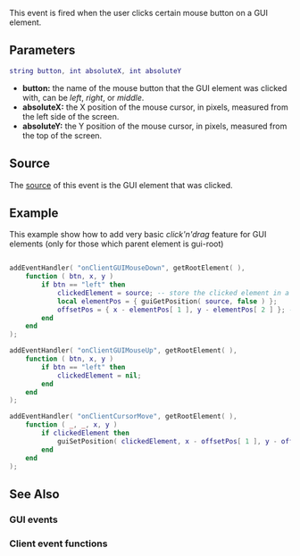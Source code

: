 {{Client event}}

This event is fired when the user clicks certain mouse button on a GUI element.

==Parameters== 
<syntaxhighlight lang="lua">
string button, int absoluteX, int absoluteY
</syntaxhighlight>
*'''button:''' the name of the mouse button that the GUI element was clicked with, can be ''left'', ''right'', or ''middle''.
*'''absoluteX:''' the X position of the mouse cursor, in pixels, measured from the left side of the screen.
*'''absoluteY:''' the Y position of the mouse cursor, in pixels, measured from the top of the screen.

==Source==
The [[/event_system#Event_source.md|source]] of this event is the GUI element that was clicked.

==Example== 
This example show how to add very basic ''click'n'drag'' feature for GUI elements (only for those which parent element is gui-root)
<syntaxhighlight lang="lua">

addEventHandler( "onClientGUIMouseDown", getRootElement( ),
    function ( btn, x, y )
        if btn == "left" then
            clickedElement = source; -- store the clicked element in a global variable
            local elementPos = { guiGetPosition( source, false ) };
            offsetPos = { x - elementPos[ 1 ], y - elementPos[ 2 ] }; -- get the offset position
        end
    end
);

addEventHandler( "onClientGUIMouseUp", getRootElement( ),
    function ( btn, x, y )
        if btn == "left" then
            clickedElement = nil;
        end
    end
);

addEventHandler( "onClientCursorMove", getRootElement( ),
    function ( _, _, x, y )
        if clickedElement then
            guiSetPosition( clickedElement, x - offsetPos[ 1 ], y - offsetPos[ 2 ], false );
        end
    end
);

</syntaxhighlight>

==See Also==
===GUI events===
{{GUI_events}}
===Client event functions===
{{Client_event_functions}}